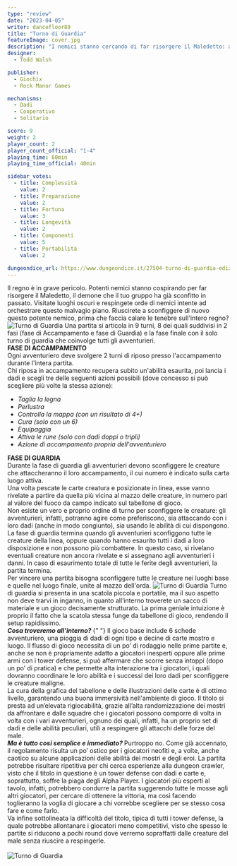 ```yaml
---
type: "review"
date: "2023-04-05"
writer: dancefloor89
title: "Turno di Guardia"
featureImage: cover.jpg
description: "I nemici stanno cercando di far risorgere il Maledetto: aiuta gli avventurieri a respingere la minaccia!"
designer:
  - Todd Walsh

publisher:
  - Giochix
  - Rock Manor Games

mechanisms:
  - Dadi
  - Cooperativo
  - Solitario

score: 9
weight: 2
player_count: 2
player_count_official: "1-4"
playing_time: 60min
playing_time_official: 40min

sidebar_votes:
  - title: Complessità
    value: 2
  - title: Preparazione
    value: 2
  - title: Fortuna
    value: 3
  - title: Longevità
    value: 2
  - title: Componenti
    value: 5
  - title: Portabilità
    value: 2

dungeondice_url: https://www.dungeondice.it/27504-turno-di-guardia-edizione-deluxe.html
---
```


<Setting>
  Il regno è in grave pericolo. Potenti nemici stanno cospirando per far
  risorgere il Maledetto, il demone che il tuo gruppo ha già sconfitto in
  passato. Visitate luoghi oscuri e respingete orde di nemici intente ad
  orchestrare questo malvagio piano. Riuscirete a sconfiggere di nuovo questo
  potente nemico, prima che faccia calare le tenebre sull'intero regno?
  <br />
</Setting>

<img src="./game1.jpg" alt="Turno di Guardia" />

<Rules>
  Una partita si articola in 9 turni, 8 dei quali suddivisi in 2 fasi (fase di
  Accampamento e fase di Guardia) e la fase finale con il solo turno di guardia
  che coinvolge tutti gli avventurieri.
  <br />
  <strong>
    <strong>FASE DI ACCAMPAMENTO</strong>
  </strong>
  <br />
  Ogni avventuriero deve svolgere 2 turni di riposo presso l'accampamento
  durante l'intera partita.
  <br />
  Chi riposa in accampamento recupera subito un'abilità esaurita, poi lancia i
  dadi e scegli tre delle seguenti azioni possibili (dove concesso si può
  scegliere più volte la stessa azione):
  <br />
  <ul>
    <li>
      <em>Taglia la legna</em>
    </li>
    <li>
      <em>Perlustra</em>
    </li>
    <li>
      <em>Controlla la mappa (con un risultato di 4+)</em>
    </li>
    <li>
      <em>Cura (solo con un 6)</em>
    </li>
    <li>
      <em>Equipaggia</em>
    </li>
    <li>
      <em>Attiva le rune (solo con dadi doppi o tripli)</em>
    </li>
    <li>
      <em>Azione di accampamento propria dell'avventuriero</em>
        </li>
  </ul>
      <strong>
        <strong>FASE DI GUARDIA</strong>
      </strong>
      <br />
      Durante la fase di guardia gli avventurieri devono sconfiggere le creature
      che attaccheranno il loro accampamento, il cui numero è indicato sulla
      carta luogo attiva.
      <br />
      Una volta pescate le carte creatura e posizionate in linea, esse vanno
      rivelate a partire da quella più vicina al mazzo delle creature, in numero
      pari al valore del fuoco da campo indicato sul tabellone di gioco.
      <br />
      Non esiste un vero e proprio ordine di turno per sconfiggere le creature:
      gli avventurieri, infatti, potranno agire come preferiscono, sia
      attaccando con i loro dadi (anche in modo congiunto), sia usando le
      abilità di cui dispongono.
      <br />
      La fase di guardia termina quando gli avventurieri sconfiggono tutte le
      creature della linea, oppure quando hanno esaurito tutti i dadi a loro
      disposizione e non possono più combattere. In questo caso, si rivelano
      eventuali creature non ancora rivelate e si assegnano agli avventurieri i
      danni. In caso di esaurimento totale di tutte le ferite degli
      avventurieri, la partita termina.
      <br />
      Per vincere una partita bisogna sconfiggere tutte le creature nei luoghi
      base e quelle nel luogo finale, unite al mazzo dell'orda.

</Rules>

<img src="./game2.jpg" alt="Turno di Guardia" />

<Feedback>
  Turno di guardia si presenta in una scatola piccola e portatile, ma il suo
  aspetto non deve trarvi in inganno, in quanto all’interno troverete un sacco
  di materiale e un gioco decisamente strutturato. La prima geniale intuizione è
  proprio il fatto che la scatola stessa funge da tabellone di gioco, rendendo
  il setup rapidissimo.
  <br />
  <strong>
    <em>
      <strong>Cosa troveremo all'interno?</strong>
    </em>
  </strong>{" "}
  Il gioco base include 6 schede avventuriero, una pioggia di dadi di ogni tipo
  e decine di carte mostro e luogo. Il flusso di gioco necessita di un po’ di
  rodaggio nelle prime partite e, anche se non è propriamente adatto a giocatori
  inesperti oppure alle prime armi con i tower defense, si può affermare che
  scorre senza intoppi (dopo un po’ di pratica) e che permette alta interazione
  tra i giocatori, i quali dovranno coordinare le loro abilità e i successi dei
  loro dadi per sconfiggere le creature maligne. <br />
  La cura della grafica del tabellone e delle illustrazioni delle carte è di ottimo
  livello, garantendo una buona immersività nell'ambiente di gioco. Il titolo si
  presta ad un’elevata rigiocabilità, grazie all’alta randomizzazione dei mostri
  da affrontare e dalle squadre che i giocatori possono comporre di volta in volta
  con i vari avventurieri, ognuno dei quali, infatti, ha un proprio set di dadi e
  delle abilità peculiari, utili a respingere gli attacchi delle forze del male.
  <br />
  <strong>
    <em>
      <strong>Ma è tutto così semplice e immediato?</strong>
    </em>
  </strong> Purtroppo no. Come già accennato, il regolamento risulta un po’ ostico
  per i giocatori neofiti e, a volte, anche caotico su alcune applicazioni delle
  abilità dei mostri e degli eroi. La partita potrebbe risultare ripetitiva per chi
  cerca esperienze alla dungeon crawler, visto che il titolo in questione è un tower
  defense con dadi e carte e, soprattutto, soffre la piaga degli Alpha Player. I
  giocatori più esperti al tavolo, infatti, potrebbero condurre la partita suggerendo
  tutte le mosse agli altri giocatori, per cercare di ottenere la vittoria, ma così
  facendo toglieranno la voglia di giocare a chi vorrebbe scegliere per se stesso
  cosa fare e come farlo. <br />
  Va infine sottolineata la difficoltà del titolo, tipica di tutti i tower
  defense, la quale potrebbe allontanare i giocatori meno competitivi, visto che
  spesso le partite si riducono a pochi round dove verremo sopraffatti dalle
  creature del male senza riuscire a respingerle. <br />

  <br />
</Feedback>

<img src="./game3.jpg" alt="Turno di Guardia" />
